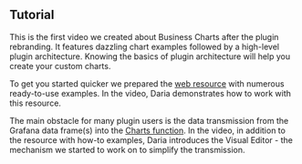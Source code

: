 
## Tutorial

This is the first video we created about Business Charts after the plugin rebranding. It features dazzling chart examples followed by a high-level plugin architecture. Knowing the basics of plugin architecture will help you create your custom charts.

To get you started quicker we prepared the [web resource](https://echarts.volkovlabs.io/) with numerous ready-to-use examples. In the video, Daria demonstrates how to work with this resource.

The main obstacle for many plugin users is the data transmission from the Grafana data frame(s) into the [Charts function](/plugins/business-charts/options/). In the video, in addition to the resource with how-to examples, Daria introduces the Visual Editor - the mechanism we started to work on to simplify the transmission.

<Youtube
  id="adOjUxrfysc"
  title="Business Charts panel for Grafana 6.0.0 powered by Apache ECharts library."
/>

